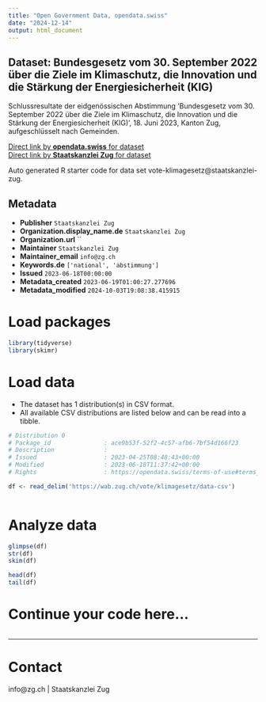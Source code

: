 ```yaml
---
title: "Open Government Data, opendata.swiss"
date: "2024-12-14"
output: html_document
---
```


## Dataset: Bundesgesetz vom 30. September 2022 über die Ziele im Klimaschutz, die Innovation und die Stärkung der Energiesicherheit (KIG)

Schlussresultate der eidgenössischen Abstimmung 'Bundesgesetz vom 30. September 2022 über die Ziele im Klimaschutz, die Innovation und die Stärkung der Energiesicherheit (KIG)', 18. Juni 2023, Kanton Zug, aufgeschlüsselt nach Gemeinden.

[Direct link by **opendata.swiss** for dataset](https://opendata.swiss/de/dataset/bundesgesetz-vom-30-september-2022-uber-die-ziele-im-klimaschutz-die-innovation-und-die-starkun)<br>
[Direct link by **Staatskanzlei Zug** for dataset](https://wab.zug.ch/vote/klimagesetz/data)

Auto generated R starter code for data set vote-klimagesetz@staatskanzlei-zug.

## Metadata

- **Publisher** `Staatskanzlei Zug`
- **Organization.display_name.de** `Staatskanzlei Zug`
- **Organization.url** ``
- **Maintainer** `Staatskanzlei Zug`
- **Maintainer_email** `info@zg.ch`
- **Keywords.de** `['national', 'abstimmung']`
- **Issued** `2023-06-18T00:00:00`
- **Metadata_created** `2023-06-19T01:00:27.277696`
- **Metadata_modified** `2024-10-03T19:08:38.415915`


# Load packages

```r

library(tidyverse)
library(skimr)

```

# Load data

-   The dataset has 1 distribution(s) in CSV format.
-   All available CSV distributions are listed below and can be read into a tibble.

```r

# Distribution 0
# Package_id               : ace9b53f-52f2-4c57-afb6-7bf54d166f23
# Description              : 
# Issued                   : 2023-04-25T08:48:43+00:00
# Modified                 : 2023-06-18T11:37:42+00:00
# Rights                   : https://opendata.swiss/terms-of-use#terms_by

df <- read_delim('https://wab.zug.ch/vote/klimagesetz/data-csv')



```

# Analyze data

```r

glimpse(df)
str(df)
skim(df)

head(df)
tail(df)

```

# Continue your code here...

```r

```

------------------------------------------------------------------------

# Contact

info@zg.ch | Staatskanzlei Zug
